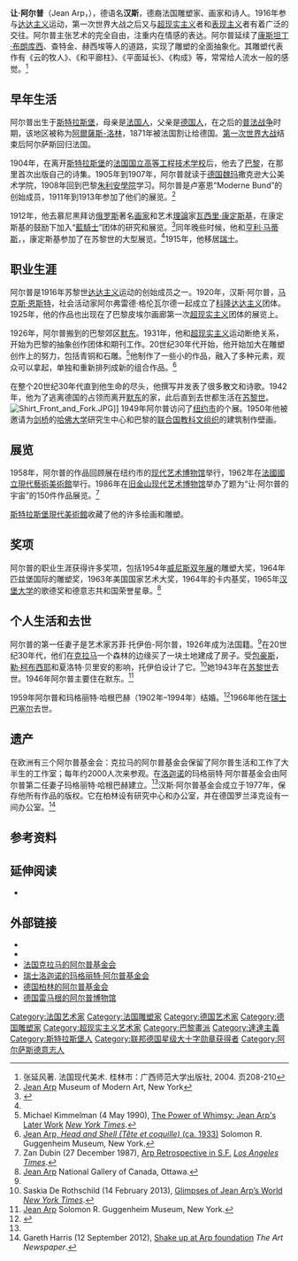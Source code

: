 {{noteTA
|1=zh-cn:康定斯基; zh-tw:康丁斯基; zh-hk:康丁斯基;
|2=zh-hans:国家艺术馆;zh-hant:國家藝廊;
|3=zh-hans:包豪斯; zh-hant:包浩斯;
}}
{{Infobox artist
|bgcolour      = #6495ED
|name          = 让·阿尔普<br>Jean Arp
|image         = File:Hans Peter Wilhelm Arp with Naval-Monocle, c1926.jpg
|imagesize     =  
|caption       = 
|birth_name    = 
|birth_date    = {{Birth date|1886|9|16}}
|birth_place   = [[德意志帝國|德意志帝國]][[斯特拉斯堡|斯特拉斯堡]]
|death_date    = {{Death date and age|1966|6|7|1886|9|16}}
|death_place   = [[瑞士|瑞士]][[巴塞尔|巴塞尔]]
|nationality   = 德国-法国
|field         = [[雕塑|雕塑]]，[[绘画|绘画]]
|training      = [[朱利安學院|朱利安學院]]
|movement      = [[超现实主义|超现实主义]]，[[达达主义|达达主义]]
|works         = 
|patrons       = 
|influenced by = 
|influenced    = 
|awards        = 
}}
'''让·阿尔普'''（Jean Arp，{{bd|1886年|9月16日|1966年|6月7日|catIdx=A}}），德语名'''汉斯'''，德裔法国雕塑家、画家和诗人。1916年参与[[达达主义|达达主义]]运动，第一次世界大战之后又与[[超现实主义|超现实主义]]者和[[表现主义|表现主义]]者有着广泛的交往。阿尔普主张艺术的完全自由，注重内在情感的表达。阿尔普延续了[[康斯坦丁·布朗库西|康斯坦丁·布朗库西]]、查特金、赫西埃等人的道路，实现了雕塑的全面抽象化。其雕塑代表作有《云的牧人》、《和平廊柱》、《平面延长》、《构成》等，常常给人流水一般的感觉。<ref>张延风著. 法国现代美术. 桂林市：广西师范大学出版社, 2004. 页208-210</ref>

==早年生活==
阿尔普出生于[[斯特拉斯堡|斯特拉斯堡]]，母亲是[[法兰西人|法国人]]，父亲是[[德意志人|德国人]]，在之后的[[普法战争|普法战争]]时期，该地区被称为[[阿爾薩斯-洛林|阿爾薩斯-洛林]]，1871年被法国割让给德国。[[第一次世界大战|第一次世界大战]]结束后阿尔萨斯回归法国。

1904年，在离开[[斯特拉斯堡|斯特拉斯堡]]的[[法国国立高等工程技术学校|法国国立高等工程技术学校]]后，他去了[[巴黎|巴黎]]，在那里首次出版自己的诗集。1905年到1907年，阿尔普就读于[[德国|德国]][[魏玛|魏玛]]撒克逊大公美术学院，1908年回到巴黎[[朱利安學院|朱利安學院]]学习。阿尔普是卢塞恩“Moderne Bund”的创始成员，1911年到1913年参加了他们的展览。<ref name="Jean Arp">[http://www.moma.org/collection/browse_results.php?criteria=O%3AAD%3AE%3A11&page_number=1&template_id=6&sort_order=1&section_id=T004220#skipToContent Jean Arp] {{Wayback|url=http://www.moma.org/collection/browse_results.php?criteria=O%3AAD%3AE%3A11&page_number=1&template_id=6&sort_order=1&section_id=T004220#skipToContent |date=20150514093133 }} Museum of Modern Art, New York</ref>

1912年，他去慕尼黑拜访[[俄罗斯|俄罗斯]]著名[[画家|画家]]和艺术[[理論|理論]]家[[瓦西里·康定斯基|瓦西里·康定斯基]]，在康定斯基的鼓励下加入“[[藍騎士|藍騎士]]”团体的研究和展览。<ref name=NYTRussell>{{cite web|last1=Russell|first1=John|title=Jean Arp - A Pioneer Worthy Of Honor|url=http://www.nytimes.com/1986/08/10/arts/art-view-jean-arp-a-pioneer-worthy-of-honor.html|publisher=New York Times|date=1986-08-10|accessdate=2015-07-06|archive-date=2015-07-08|archive-url=https://web.archive.org/web/20150708103316/http://www.nytimes.com/1986/08/10/arts/art-view-jean-arp-a-pioneer-worthy-of-honor.html|dead-url=no}}</ref>同年晚些时候，他和[[亨利·马蒂斯|亨利·马蒂斯]]，{{link-en|罗伯特·德劳|Robert Delaunay}}，康定斯基参加了在苏黎世的大型展览。<ref name=NYTRussell/>1915年，他移居[[瑞士|瑞士]]。

==职业生涯==
阿尔普是1916年苏黎世[[达达主义|达达主义]]运动的创始成员之一。1920年，汉斯·阿尔普，[[马克斯·恩斯特|马克斯·恩斯特]]，社会活动家阿尔弗雷德·格伦瓦尔德一起成立了[[科隆|科隆]][[达达主义|达达主义]]团体。1925年，他的作品也出现在了巴黎皮埃尔画廊第一次[[超现实主义|超现实主义]]团体的展览上。

1926年，阿尔普搬到的巴黎郊区[[默东|默东]]。1931年，他和[[超现实主义|超现实主义]]运动断绝关系，开始为巴黎的抽象创作团体和期刊工作。20世纪30年代开始，他开始加大在雕塑创作上的努力，包括青铜和石雕。<ref>Michael Kimmelman (4 May 1990), [http://www.nytimes.com/1990/05/04/arts/review-art-the-power-of-whimsy-jean-arp-s-later-work.html The Power of Whimsy: Jean Arp's Later Work] {{Wayback|url=http://www.nytimes.com/1990/05/04/arts/review-art-the-power-of-whimsy-jean-arp-s-later-work.html |date=20150708103250 }} ''[[New_York_Times|New York Times]]''.</ref>他制作了一些小的作品，融入了多种元素，观众可以拿起，单独和重新排列成新的组合作品。<ref>[http://www.guggenheim.org/new-york/collections/collection-online/artwork/259 Jean Arp, ''Head and Shell (Tête et coquille)'' (ca. 1933)] {{Wayback|url=http://www.guggenheim.org/new-york/collections/collection-online/artwork/259 |date=20140822075402 }} Solomon R. Guggenheim Museum, New York.</ref>

在整个20世纪30年代直到他生命的尽头，他撰写并发表了很多散文和诗歌。1942年，他为了逃离德国的占领而离开[[默东|默东]]的家，此后直到去世都生活在[[苏黎世|苏黎世]]。
[[File:Shirt_Front_and_Fork.JPG|thumb]]]] 
1949年阿尔普访问了[[纽约市|纽约市]]的个展。1950年他被邀请为[[剑桥_(马萨诸塞州)|剑桥]]的[[哈佛大学|哈佛大学]]研究生中心和巴黎的[[联合国教科文组织|联合国教科文组织]]的建筑制作壁画。

==展览==
1958年，阿尔普的作品回顾展在纽约市的[[现代艺术博物馆|现代艺术博物馆]]举行，1962年在[[法國國立現代藝術美術館|法國國立現代藝術美術館]]举行。1986年在[[旧金山现代艺术博物馆|旧金山现代艺术博物馆]]举办了题为“让·阿尔普的宇宙”的150件作品展览。<ref>Zan Dubin (27 December 1987), [http://articles.latimes.com/1987-12-27/entertainment/ca-31677_1_modernism Arp Retrospective in S.F.] {{Wayback|url=http://articles.latimes.com/1987-12-27/entertainment/ca-31677_1_modernism |date=20150706175416 }} ''[[Los_Angeles_Times|Los Angeles Times]]''.</ref>

[[斯特拉斯堡現代美術館|斯特拉斯堡現代美術館]]收藏了他的许多绘画和雕塑。

==奖项==
阿尔普的职业生涯获得许多奖项，包括1954年[[威尼斯双年展|威尼斯双年展]]的雕塑大奖，1964年匹兹堡国际的雕塑奖，1963年美国国家艺术大奖，1964年的卡内基奖，1965年[[汉堡大学|汉堡大学]]的歌德奖和德意志共和国荣誉星章。<ref>[http://www.gallery.ca/en/see/collections/artist.php?iartistid=192 Jean Arp] {{Wayback|url=http://www.gallery.ca/en/see/collections/artist.php?iartistid=192 |date=20150706185637 }} National Gallery of Canada, Ottawa.</ref>

==个人生活和去世==
阿尔普的第一任妻子是艺术家苏菲·托伊伯-阿尔普，1926年成为法国籍。<ref name="Jean Arp"/>在20世纪30年代，他们在[[克拉马|克拉马]]一个森林的边缘买了一块土地建成了房子。受[[包豪斯|包豪斯]]，[[勒·柯布西耶|勒·柯布西耶]]和夏洛特·贝里安的影响，托伊伯设计了它。<ref name=Glimpses>Saskia De Rothschild (14 February 2013), [http://rendezvous.blogs.nytimes.com/2013/02/14/glimpses-of-jean-arps-world/ Glimpses of Jean Arp’s World] {{Wayback|url=http://rendezvous.blogs.nytimes.com/2013/02/14/glimpses-of-jean-arps-world/ |date=20140104203710 }} ''[[New_York_Times|New York Times]]''.</ref>她1943年在[[苏黎世|苏黎世]]去世。1946年阿尔普主要住在默东。<ref>[http://www.guggenheim.org/new-york/collections/collection-online/artists/bios/990 Jean Arp] {{Wayback|url=http://www.guggenheim.org/new-york/collections/collection-online/artists/bios/990 |date=20140220065444 }} Solomon R. Guggenheim Museum, New York.</ref>

1959年阿尔普和玛格丽特·哈根巴赫（1902年–1994年）结婚。<ref>{{cite web|title=Hans (Jean) Arp|url=http://www.nga.gov/exhibitions/2006/dada/artists/|publisher=National Gallery of Art|accessdate=2014-07-12|deadurl=yes|archiveurl=https://web.archive.org/web/20140712032543/http://www.nga.gov/exhibitions/2006/dada/artists/|archivedate=2014-07-12}}</ref>1966年他在[[瑞士|瑞士]][[巴塞尔|巴塞尔]]去世。

==遗产==
在欧洲有三个阿尔普基金会：克拉马的阿尔普基金会保留了阿尔普生活和工作了大半生的工作室；每年约2000人次来参观。在[[洛迦诺|洛迦诺]]的玛格丽特·阿尔普基金会由阿尔普第二任妻子玛格丽特·哈根巴赫建立。<ref name=Glimpses/>汉斯·阿尔普基金会成立于1977年，保存他所有作品的版权。它在柏林设有研究中心和办公室，并在德国罗兰泽克设有一间办公室。<ref>Gareth Harris (12 September 2012), [http://theartnewspaper.com/articles/Shake-up-at-Arp-foundation/27183 Shake up at Arp foundation] {{Wayback|url=http://theartnewspaper.com/articles/Shake-up-at-Arp-foundation/27183 |date=20120920000924 }} ''The Art Newspaper''.</ref>

==参考资料==
{{Reflist|2}}

==延伸阅读==
*{{cite book |author= | title=[http://libmma.contentdm.oclc.org/cdm/ref/collection/p15324coll10/id/186304 ''Jean Arp: from the collections of Mme. Marguerite Arp and Arthur and Madeleine Lejwa, at the Metropolitan Museum of Art''] | location=New York | publisher=The Metropolitan Museum of Art | year=1972 | isbn=}}

==外部链接==
{{Commons|Jean Arp}}
*{{SIKART|4023372}}
*{{MoMA artist|11}}
*[http://www.fondationarp.org 法国克拉马的阿尔普基金会]{{Wayback|url=http://www.fondationarp.org/ |date=20200802015809 }}
*[http://fondazionearp.ch/en/welcome 瑞士洛迦诺的玛格丽特·阿尔普基金会]{{Wayback|url=http://fondazionearp.ch/en/welcome |date=20150402120518 }}
*[http://www.stiftungarp.de 德国柏林的阿尔普基金会]{{Wayback|url=http://www.stiftungarp.de/ |date=20150402153648 }}
*[http://www.arpmuseum.org 德国雷马根的阿尔普博物馆]{{Wayback|url=http://www.arpmuseum.org/ |date=20200829010752 }}

{{Authority control}}

{{DEFAULTSORT:Arp, Jean}}
[[Category:法国艺术家|Category:法国艺术家]]
[[Category:法国雕塑家|Category:法国雕塑家]]
[[Category:德国艺术家|Category:德国艺术家]]
[[Category:德国雕塑家|Category:德国雕塑家]]
[[Category:超现实主义艺术家|Category:超现实主义艺术家]]
[[Category:巴黎畫派|Category:巴黎畫派]]
[[Category:達達主義|Category:達達主義]]
[[Category:斯特拉斯堡人|Category:斯特拉斯堡人]]
[[Category:联邦德国星级大十字勋章获得者|Category:联邦德国星级大十字勋章获得者]]
[[Category:阿尔萨斯德意志人|Category:阿尔萨斯德意志人]]